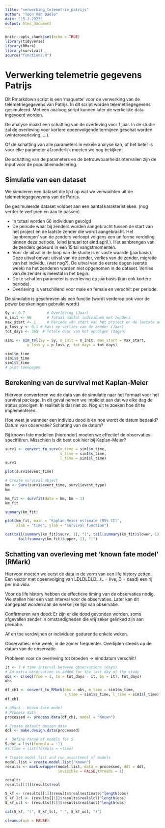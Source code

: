 ```yaml
---
title: "verwerking_telemetrie_patrijs"
author: "Toon Van Daele"
date: "15-2-2022"
output: html_document
---
```


```r
knitr::opts_chunk$set(echo = TRUE)
library(tidyverse)
library(RMark)
library(survival)
source("functions.R")
```

# Verwerking telemetrie gegevens Patrijs

Dit Rmarkdown script is een 'maquette' voor de verwerking van de telemetriegegevens
van Patrijs. In dit script worden telemetriegegevens gesimuleerd. Met een analoog
script kunnen later de werkelijke data ingevoerd worden.

De analyse maakt een schatting van de overleving voor 1 jaar.
In de studie zal de overleving voor kortere opeenvolgende termijnen geschat worden (winteroverleving, ...).

Of de schatting van alle parameters in enkele analyse kan, of het beter is voor elke parameter afzonderlijk moeten we nog bekijken.

De schatting van de parameters en de betrouwbaarheidsintervallen zijn de input
voor de populatiemodellering.

<!-- Voor de individuen die niet overleven moet een assumptie gemaakt worden voor de datum waarop ze gebroed zouden hebben. -> berekening van de Saw. (zie ook Bro 1999) -->

## Simulatie van een dataset

We simuleren een dataset die lijkt op wat we verwachten uit de telemetriegegevevens
van de Patrijs. 

De gesimuleerde dataset voldoet aan een aantal karakteristieken. (nog verder
te verfijnen en aan te passen)

  - In totaal worden 66 individuen gevolgd
  - De periode waar bij zenders worden aangebracht tussen de start 
van het project en de laatste zender die wordt aangebracht. Het 'aanbrengen' van de zenders verloopt volgens een uniforme verdeling binnen deze periode. (eind januari tot eind april.). Het aanbrengen van de zenders gebeurd in een 15 tal vangstmomenten.
  - Voor de uitval in de loop van de studie is er vaste waarde (jaarbasis). Deze
uitval omvat: uitval van de zender, verlies van de zender, migratie van het individu, (wat nog?). De uitval van de eerste dagen (eerste week) na het zenderen worden niet opgenomen in de dataset. Verlies van de zender is meestal in het begin.
  - De te schatten parameter is overleving op jaarbasis (kan ook kortere periode).
  - Overleving is verschillend voor male en female en verschilt per periode.

De simulatie is geschreven als een functie (wordt verderop ook voor de power berekeningen
gebruikt wordt)

```r
Sy <- 0.7          # Overleving (Jaar)
n_init <- 66       # Totaal aantal individuen met zenders
max_start <- 1     # Periode van start van het project en de laatste aangebrachte zender (half januari tot eind april)
p_loss_y <- 0.1 # Kans op verlies van de zender (Jaar)
tot_days <- 365  # Totale duur van het opvolgen (dagen)
```

```r
sim1 <- sim_tel(Sy = Sy, n_init = n_init, max_start = max_start,
          p_loss_y = p_loss_y, tot_days = tot_days)
```

```r
sim1$m_time
sim1$s_time
sim1$l_time
# plot toevoegen
```

## Berekening van de survival met Kaplan-Meier

Hiervoor converteren we de data van de simulatie naar het formaat voor het 
survival package. In dit geval nemen we impliciet aan dat we elke dag de status
opvolgen. In realiteit is dat niet zo. Nog uit te zoeken hoe dit te implementeren.

Hoe weet je wanneer een individu dood is en hoe wordt de datum bepaald? Datum van 
observatie? Schatting van de datum? 

Bij known fate modellen (hieronder) moeten we effectief de observaties specifiëren.
Misschien is dit best ook hier bij Kaplan-Meier?


```r
surv1 <- convert_to_surv(m_time = sim1$m_time,
                         s_time = sim1$s_time,
                         l_time = sim1$l_time)
surv1
```

```r
plot(surv1$event_time)
```

```r
# Create survival object
km <- Surv(surv1$event_time, surv1$event_type)
km
```

```r
km_fit <- survfit(data = km, km ~ 1)
km_fit

summary(km_fit)
```

```r
plot(km_fit, main = "Kaplan-Meier estimate (95% CI)",
     xlab = "time", ylab = "survival function")
```

```r
cat(tail(summary(km_fit)$surv, 1), "(", tail(summary(km_fit)$lower, 1), "-", 
      tail(summary(km_fit)$upper, 1), ")")
```

## Schatting van overleving met 'known fate model' (RMark)

Hiervoor moeten we eerst de data in de vorm van een life history zetten.
Een vector met opeenvolging van LDLDLDLD...(L = live, D = dead) een rij per individu.

Voor de life history hebben de effectieve timing van de observaties nodig.
We stellen hier een vast interval voor de observaties. Later kan dit aangepast
worden aan de werkelijke tijd van observatie.

Confirmeren van dood: Er zijn er die dood gevonden worden, soms afgevallen zender in omstandigheden die vrij zeker gelinked zijn aan predatie.

Af en toe verdwijnen er individuen gedurende enkele weken.

Observaties: elke week, in de zomer frequenter. Overlijden steeds op de datum van de observatie.

Probleem voor de overleving tot broeden -> einddatum verschilt!

```r
it <- 7 # time interval between observations (days)
# An extra observation is added for the last day of the study
obs <- c(seq(from = 1, to = tot_days - it, by = it), tot_days)
obs
```

```r
df_ch1 <- convert_to_RMark(obs = obs, m_time = sim1$m_time,
                           s_time = sim1$s_time, l_time = sim1$l_time)
df_ch1
```


```r
# RMark - Known fate model
# Process data
processed <- process.data(df_ch1, model = "Known")

# Create default design data
ddl <- make.design.data(processed)

#  Define range of models for S
S.dot = list(formula = ~1)
#S.time = list(formula = ~time)

# Create model list and run assortment of models
model.list = create.model.list("Known")
results <- mark.wrapper(model.list, data = processed, ddl = ddl,
                        invisible = FALSE,threads = 1)

results
results[[1]]$results$real

S_kf <- (results[[1]]$results$real$estimate)^length(obs)
S_kf_lcl <- (results[[1]]$results$real$lcl)^length(obs)
S_kf_ucl <- (results[[1]]$results$real$ucl)^length(obs)
```

```r
cat(S_kf, "(", S_kf_lcl, "-", S_kf_ucl, ")")
```
```r
cleanup(ask = FALSE)
```

